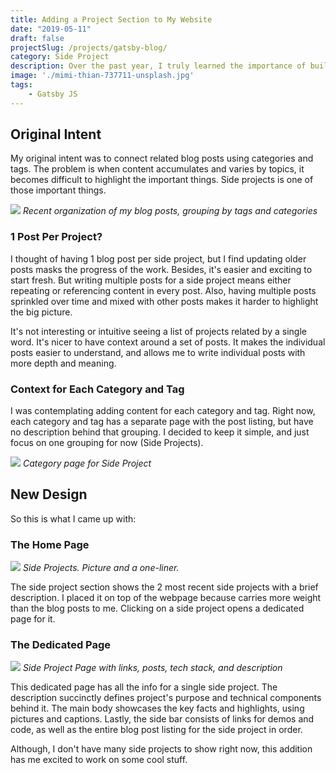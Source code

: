 ```yaml
---
title: Adding a Project Section to My Website 
date: "2019-05-11"
draft: false
projectSlug: /projects/gatsby-blog/
category: Side Project
description: Over the past year, I truly learned the importance of building side projects as a software developer. Besides building projects, showing them to the world is just as important. That's why I created the project section.   
image: './mimi-thian-737711-unsplash.jpg'
tags:
    - Gatsby JS
---
```


## Original Intent
My original intent was to connect related blog posts using categories and tags. 
The problem is when content accumulates and varies by topics, it becomes difficult to highlight the important things.
Side projects is one of those important things. 

![](post-tags-and-categories.png)
_Recent organization of my blog posts, grouping by tags and categories_

### 1 Post Per Project?
I thought of having 1 blog post per side project, but I find updating older posts masks the progress of the work.
Besides, it's easier and exciting to start fresh. 
But writing multiple posts for a side project means either repeating or referencing content in every post.
Also, having multiple posts sprinkled over time and mixed with other posts makes it harder to highlight the big picture.  

It's not interesting or intuitive seeing a list of projects related by a single word. 
It's nicer to have context around a set of posts. 
It makes the individual posts easier to understand, and allows me to write individual posts with more depth and meaning.

### Context for Each Category and Tag
I was contemplating adding content for each category and tag. 
Right now, each category and tag has a separate page with the post listing, but have no description behind that grouping.
I decided to keep it simple, and just focus on one grouping for now (Side Projects). 

![](side-project-category.png)
_Category page for Side Project_


## New Design

So this is what I came up with:

### The Home Page
![](new-side-project-section.png)
_Side Projects. Picture and a one-liner._

The side project section shows the 2 most recent side projects with a brief description.
I placed it on top of the webpage because carries more weight than the blog posts to me. 
Clicking on a side project opens a dedicated page for it.

### The Dedicated Page
![](project-page.png)
_Side Project Page with links, posts, tech stack, and description_

This dedicated page has all the info for a single side project. 
The description succinctly defines project's purpose and technical components behind it.
The main body showcases the key facts and highlights, using pictures and captions.
Lastly, the side bar consists of links for demos and code, as well as the entire blog post listing
for the side project in order.

Although, I don't have many side projects to show right now, this addition has me excited to work on some cool stuff. 


